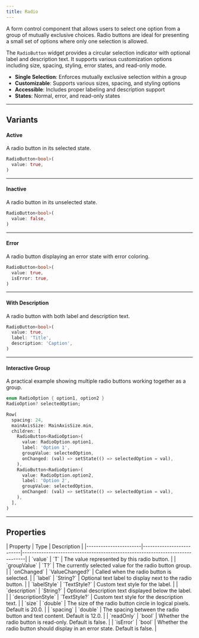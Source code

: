```yaml
---
title: Radio
---
```



A form control component that allows users to select one option from a group of mutually exclusive choices. Radio buttons are ideal for presenting a small set of options where only one selection is allowed.

The `RadioButton` widget provides a circular selection indicator with optional label and description text. It supports various customization options including size, spacing, styling, error states, and read-only mode.

- **Single Selection**: Enforces mutually exclusive selection within a group
- **Customizable**: Supports various sizes, spacing, and styling options
- **Accessible**: Includes proper labeling and description support
- **States**: Normal, error, and read-only states

---

## Variants

#### Active
A radio button in its selected state.

<Preview src="radio?style=active">

```dart
RadioButton<bool>(
  value: true,
)
```

</Preview>

---

#### Inactive
A radio button in its unselected state.

<Preview src="radio?style=inactive">

```dart
RadioButton<bool>(
  value: false,
)
```

</Preview>

---

#### Error
A radio button displaying an error state with error coloring.

<Preview src="radio?style=error">

```dart
RadioButton<bool>(
  value: true,
  isError: true,
)
```

</Preview>

---

#### With Description
A radio button with both label and description text.

<Preview src="radio?style=withDescription">

```dart
RadioButton<bool>(
  value: true,
  label: 'Title',
  description: 'Caption',
)
```

</Preview>

---

#### Interactive Group
A practical example showing multiple radio buttons working together as a group.

<Preview src="radio?style=interactive">

```dart
enum RadioOption { option1, option2 }
RadioOption? selectedOption;

Row(
  spacing: 24,
  mainAxisSize: MainAxisSize.min,
  children: [
    RadioButton<RadioOption>(
      value: RadioOption.option1,
      label: 'Option 1',
      groupValue: selectedOption,
      onChanged: (val) => setState(() => selectedOption = val),
    ),
    RadioButton<RadioOption>(
      value: RadioOption.option2,
      label: 'Option 2',
      groupValue: selectedOption,
      onChanged: (val) => setState(() => selectedOption = val),
    ),
  ],
)
```

</Preview>

---

## Properties

<div class="docs-table">
| Property              | Type                     | Description                                                                   |
|-----------------------|--------------------------|-------------------------------------------------------------------------------|
| `value`               | `T`                      | The value represented by this radio button.                                   |
| `groupValue`          | `T?`                     | The currently selected value for the radio button group.                      |
| `onChanged`           | `ValueChanged<T?>?`      | Called when the radio button is selected.                                     |
| `label`               | `String?`                | Optional text label to display next to the radio button.                      |
| `labelStyle`          | `TextStyle?`             | Custom text style for the label.                                              |
| `description`         | `String?`                | Optional description text displayed below the label.                          |
| `descriptionStyle`    | `TextStyle?`             | Custom text style for the description text.                                   |
| `size`                | `double`                 | The size of the radio button circle in logical pixels. Default is 20.0.       |
| `spacing`             | `double`                 | The spacing between the radio button and text content. Default is 12.0.       |
| `readOnly`            | `bool`                   | Whether the radio button is read-only. Default is false.                      |
| `isError`             | `bool`                   | Whether the radio button should display in an error state. Default is false.  |
</div>
